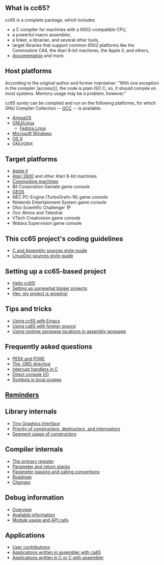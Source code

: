 == What is cc65? ==

cc65 is a complete package, which includes

* a C compiler for machines with a 6502-compatible CPU,
* a powerful macro assembler,
* a linker, a librarian, and several other tools,
* target libraries that support common 6502 platforms like the Commodore C64, the Atari 8-bit machines, the Apple II, and others,
* [http://cc65.github.io/doc documentation] and more.

== Host platforms ==

According to the original author and former maintainer: "With one exception in the compiler [access()], the code is plain ISO C; so, it should compile on most systems. Memory usage may be a problem, however."

cc65 surely can be compiled and run on the following platforms, for which GNU Compiler Collection -- [http://gcc.gnu.org GCC] -- is available.

* [[AmigaOS]]
* [[GNU/Linux]]
** [[Fedora Linux]]
* [[Microsoft Windows]]
* [[OS X]]
* GNU/QNX

== Target platforms ==

* [[Apple II]]
* [[Atari 2600]] and other Atari 8-bit machines
* [[Commodore machines]]
* Bit Corporation Gamate game console
* [[GEOS]]
* NEC PC-Engine (TurboGrafx-16) game console
* Nintendo Entertainment System game console
* Ohio Scientific Challenger 1P
* Oric Atmos and Telestrat
* VTech Creativision game console
* Watara Supervision game console

== This cc65 project's coding guidelines ==

* [[C and Assembly sources style-guide]]
* [[LinuxDoc sources style-guide]]

== Setting up a cc65-based project ==

* [[Hello cc65!]]
* [[Bigger Projects|Setting up somewhat bigger projects]]
* [[Project Growing|Hey, my project is growing!]]

== Tips and tricks ==

* [[Using cc65 with Emacs]]
* [[Using ca65 with foreign source]]
* [[Using runtime zeropage locations in assembly language]]

== Frequently asked questions ==

* [[PEEK and POKE]]
* [[The .ORG directive]]
* [[Interrupt handlers in C]]
* [[Direct console IO|Direct console I/O]]
* [[Symbols in local scopes]]

== [[Reminders]] ==

== Library internals ==

* [[Tiny Graphics Interface]]
* [[Priority of constructors, destructors, and interruptors]]
* [[Segment usage of constructors]]

== Compiler internals ==

* [[The primary register]]
* [[Parameter and return stacks]]
* [[Parameter passing and calling conventions]]
* [[Roadmap]]
* [[Changes]]

== Debug information ==

* [[debug-info-overview|Overview]]
* [[debug-info-data|Available information]]
* [[debug-info-module|Module usage and API calls]]

== Applications ==

* [http://sourceforge.net/projects/cc65/files/contrib User contributions]
* [[Applications written in assembler with ca65]]
* [[Applications written in C or C with assembler]]